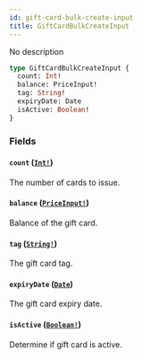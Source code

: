 ```yaml
---
id: gift-card-bulk-create-input
title: GiftCardBulkCreateInput
---
```


No description

```graphql
type GiftCardBulkCreateInput {
  count: Int!
  balance: PriceInput!
  tag: String!
  expiryDate: Date
  isActive: Boolean!
}
```

### Fields

#### `count` ([`Int!`](../../../developer/api-reference/scalars/int))

The number of cards to issue.

#### `balance` ([`PriceInput!`](../../../developer/api-reference/inputs/price-input))

Balance of the gift card.

#### `tag` ([`String!`](../../../developer/api-reference/scalars/string))

The gift card tag.

#### `expiryDate` ([`Date`](../../../developer/api-reference/scalars/date))

The gift card expiry date.

#### `isActive` ([`Boolean!`](../../../developer/api-reference/scalars/boolean))

Determine if gift card is active.
